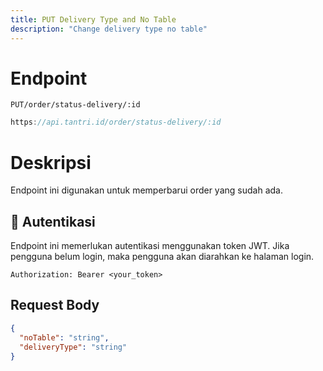 ```yaml
---
title: PUT Delivery Type and No Table
description: "Change delivery type no table"
---
```


# Endpoint

`PUT/order/status-delivery/:id`

```ts
https://api.tantri.id/order/status-delivery/:id
```

# Deskripsi

Endpoint ini digunakan untuk memperbarui order yang sudah ada.

## 🔑 Autentikasi

Endpoint ini memerlukan autentikasi menggunakan token JWT. Jika pengguna belum login, maka pengguna akan diarahkan ke halaman login.

```http
Authorization: Bearer <your_token>
```

## Request Body

```json
{
  "noTable": "string",
  "deliveryType": "string"
}
```
